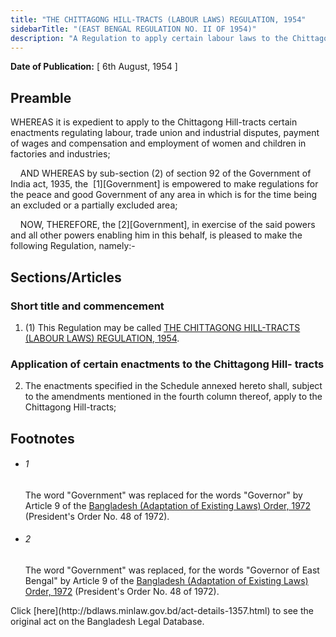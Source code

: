 ```yaml
---
title: "THE CHITTAGONG HILL-TRACTS (LABOUR LAWS) REGULATION, 1954"
sidebarTitle: "(EAST BENGAL REGULATION NO. II OF 1954)"
description: "A Regulation to apply certain labour laws to the Chittagong Hill-tracts"
---
```


**Date of Publication:** [ 6th August, 1954 ]

## Preamble

WHEREAS it is expedient to apply to the Chittagong Hill-tracts certain enactments regulating labour, trade union and industrial disputes, payment of wages and compensation and employment of women and children in factories and industries;

    AND WHEREAS by sub-section (2) of section 92 of the Government of India act, 1935, the  [1][Government] is empowered to make regulations for the peace and good Government of any area in which is for the time being an excluded or a partially excluded area;

    NOW, THEREFORE, the [2][Government], in exercise of the said powers and all other powers enabling him in this behalf, is pleased to make the following Regulation, namely:-

## Sections/Articles

### Short title and commencement

1. (1) This Regulation may be called [THE CHITTAGONG HILL-TRACTS (LABOUR LAWS) REGULATION, 1954](/act-1357.html "THE CHITTAGONG HILL-TRACTS (LABOUR LAWS) REGULATION, 1954").

### Application of certain enactments to the Chittagong Hill- tracts

2. The enactments specified in the Schedule annexed hereto shall, subject to the amendments mentioned in the fourth column thereof, apply to the Chittagong Hill-tracts;

## Footnotes

- ###### 1

  The word "Government" was replaced for the words "Governor" by Article 9 of the [Bangladesh (Adaptation of Existing Laws) Order, 1972](/act-388.html "Bangladesh (Adaptation of Existing Laws) Order, 1972 ") (President's Order No. 48 of 1972).

- ###### 2

  The word "Government" was replaced, for the words "Governor of East Bengal" by Article 9 of the [Bangladesh (Adaptation of Existing Laws) Order, 1972](/act-388.html "Bangladesh (Adaptation of Existing Laws) Order, 1972 ") (President's Order No. 48 of 1972).

<Note>
  Click [here](http://bdlaws.minlaw.gov.bd/act-details-1357.html) to see the original act on the Bangladesh Legal Database.
</Note>
